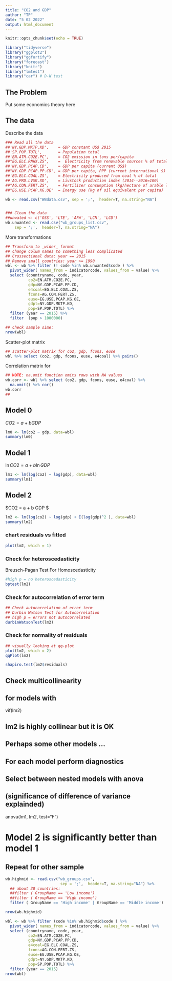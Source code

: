 ```yaml
---
title: "CO2 and GDP"
author: "TP"
date: "5 02 2022"
output: html_document
---
```


```r
knitr::opts_chunk$set(echo = TRUE)

library("tidyverse")
library("ggplot2")
library("ggfortify")
library("forecast")
library("knitr")
library("lmtest")
library("car") # D-W test


```


## The Problem

Put some economics theory here

## The data

Describe the data

```r
### Read all the data
##'NY.GDP.MKTP.KD',    = GDP constant US$ 2015
##'SP.POP.TOTL',       = Population total
##'EN.ATM.CO2E.PC',    = CO2 emission in tons per/capita
##"EG.ELC.RNWX.ZS",    =  Electricity from renovable sources % of total
##'NY.GDP.PCAP.CD',    = GDP per capita (current US$) 
##"NY.GDP.PCAP.PP.CD", = GDP per capita, PPP (current international $) 
##'EG.ELC.COAL.ZS',    = Electricity produced from coal % of total
##'AG.PRD.LVSK.XD',    = Livstock production index (2014--2016=100)
##"AG.CON.FERT.ZS",    = Fertilizer consumption (kg/hectare of arable land)
##"EG.USE.PCAP.KG.OE"  = Energy use (kg of oil equivalent per capita)

wb <- read.csv("WBdata.csv", sep = ';',  header=T, na.string="NA")


### Clean the data
##unwated <- c('OSS', 'LTE', 'AFW', 'LCN', 'LCD')
wb.unwanted <- read.csv("wb_groups_list.csv", 
    sep = ';',  header=T, na.string="NA")
```

More transformations

```r
## Transform to _wider_ format
## change colum names to something less complicated
## Crossectional data: year == 2015
## Remove small countries: year >= 1990
wbl <- wb %>% filter (! code %in% wb.unwanted$code ) %>%
  pivot_wider( names_from = indicatorcode, values_from = value) %>%
  select (countryname, code, year, 
          co2=EN.ATM.CO2E.PC, 
          gdp=NY.GDP.PCAP.PP.CD, 
          e4coal=EG.ELC.COAL.ZS,
          fcons=AG.CON.FERT.ZS, 
          euse=EG.USE.PCAP.KG.OE, 
          gdpt=NY.GDP.MKTP.KD,  
          pop=SP.POP.TOTL) %>%
  filter (year == 2015) %>%
  filter  (pop > 1000000)

## check sample sime:
nrow(wbl)
```

Scatter-plot matrix

```r
## scatter-plot matrix for co2, gdp, fcons, euse
wbl %>% select (co2, gdp, fcons, euse, e4coal) %>% pairs()
```

Correlation matrix for

```r
## NOTE: na.omit function omits rows with NA values
wb.corr <- wbl %>% select (co2, gdp, fcons, euse, e4coal) %>% 
  na.omit() %>% cor()
wb.corr
##
```

## Model 0


$CO2 = a + b GDP$

```r
lm0 <- lm(co2 ~ gdp, data=wbl)
summary(lm0)
```

## Model 1

$\ln CO2 = a + b \ln GDP$

```r
lm1 <- lm(log(co2) ~ log(gdp), data=wbl)
summary(lm1)
```

## Model 2

$\ln CO2 = a + b \ln GDP $

```r
lm2 <- lm(log(co2) ~ log(gdp) + I(log(gdp)^2 ), data=wbl)
summary(lm2)
```

### chart residuals vs fitted

```r
plot(lm2, which = 1) 
```

### Check for heteroscedasticity

Breusch-Pagan Test For Homoscedasticity

```r
#high p = no heteroscedasticity
bptest(lm2)
```

### Check for autocorrelation of error term

```r
## Check autocorrelation of error term
## Durbin Watson Test for Autocorrelation
## high p = errors not autocorrelated
durbinWatsonTest(lm2)
```


### Check for normality of residuals

```r
## visually looking at qq-plot
plot(lm2, which = 2) 
qqPlot(lm2)

shapiro.test(lm2$residuals)
```

## Check multicollinearity
## for models with 

vif(lm2)

## lm2 is highly collinear but it is OK


## Perhaps some other models ...

## For each model perform diagnostics



## Select between nested models with anova
## (significance of difference of variance explainded)
anova(lm1, lm2, test="F") 

# Model 2 is significantly better than model 1

## Repeat for other sample

```r
wb.highmid <- read.csv("wb_groups.csv", 
                        sep = ';',  header=T, na.string="NA") %>%
  ## about 30 countries:
  ##filter ( GroupName == 'Low income')
  ##filter ( GroupName == 'High income')
  filter ( GroupName == 'High income' | GroupName == 'Middle income')

nrow(wb.highmid)

wbl <- wb %>% filter (code %in% wb.highmid$code ) %>%
  pivot_wider( names_from = indicatorcode, values_from = value) %>%
  select (countryname, code, year, 
          co2=EN.ATM.CO2E.PC, 
          gdp=NY.GDP.PCAP.PP.CD, 
          e4coal=EG.ELC.COAL.ZS,
          fcons=AG.CON.FERT.ZS, 
          euse=EG.USE.PCAP.KG.OE, 
          gdpt=NY.GDP.MKTP.KD,  
          pop=SP.POP.TOTL) %>%
  filter (year == 2015)
nrow(wbl)
```
